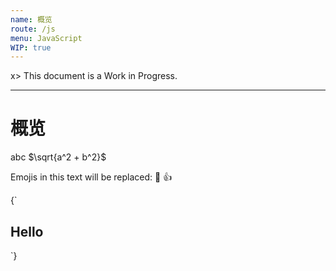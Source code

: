 ```yaml
---
name: 概览
route: /js
menu: JavaScript
WIP: true
---
```


x> This document is a Work in Progress.

---


<TopMenu/>

# 概览

abc $\sqrt{a^2 + b^2}$

Emojis in this text will be replaced: :dog: :+1:


<Playground>
  <Unsafe>{`
    <h2>Hello</h2>
  `}</Unsafe>
</Playground>